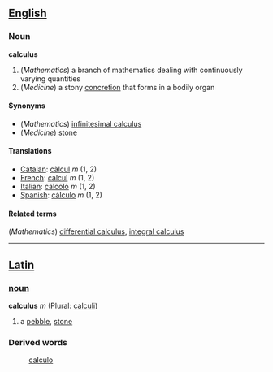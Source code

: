 ==[[English]]==
===Noun===
'''calculus'''

#(''Mathematics'') a branch of mathematics dealing with continuously varying quantities
#(''Medicine'') a stony [[concretion]] that forms in a bodily organ

====Synonyms====
*(''Mathematics'') [[infinitesimal calculus]]
*(''Medicine'') [[stone]]

====Translations====
*[[Catalan]]: [[càlcul]] ''m'' (1, 2)
*[[French]]: [[calcul]] ''m'' (1, 2)
*[[Italian]]: [[calcolo]] ''m'' (1, 2)
*[[Spanish]]: [[cálculo]] ''m'' (1, 2)

====Related terms====
(''Mathematics'') [[differential calculus]], [[integral calculus]]

----
==[[Latin]]==
===[[noun]]===
'''calculus''' ''m'' (Plural: [[calculi]])

#a [[pebble]], [[stone]]
===Derived words===
: [[calculo]]